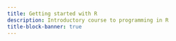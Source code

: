 ```yaml
---
title: Getting started with R
description: Introductory course to programming in R
title-block-banner: true
---
```



